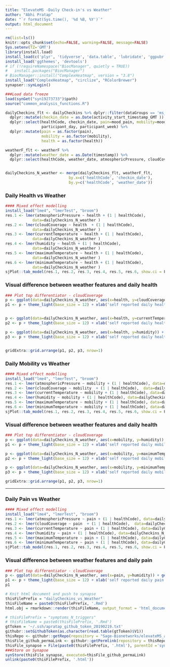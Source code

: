 ```yaml
---
title: "ElevateMS -Daily Check-in's vs Weather"
author: "Abhi Pratap"
date: "`r format(Sys.time(), '%d %B, %Y')`"
output: html_document
---
```




```r
rm(list=ls())
knitr::opts_chunk$set(echo=FALSE, warning=FALSE, message=FALSE)
Sys.setenv(TZ='GMT')
library(install.load)
install_load(c('plyr', 'tidyverse', 'data.table', 'lubridate', 'ggpubr', 'synapser'))
install_load('ggthemes', 'devtools')
# if (!requireNamespace("BiocManager", quietly = TRUE))
#   install.packages("BiocManager")
# BiocManager::install("ComplexHeatmap", version = "3.8")
install_load("ComplexHeatmap", "circlize", "RColorBrewer")
synapser::synLogin()

###Load data freeze
load(synGet("syn19273733")$path)
source("common_analysis_functions.R")
```



```r
dailyCheckins_flt <- dailyCheckins %>% dplyr::filter(dataGroups == 'ms_patient') %>%
  dplyr::mutate(checkin_date = as.Date(activity_start_timestamp_GMT )) %>%
  dplyr::select(healthCode, checkin_date, pain=mood_pain, mobility=mood_mobility, health=mood_health,
                participant_day, participant_week) %>%
  dplyr::mutate(pain = as.factor(pain),
                mobility = as.factor(mobility),
                health = as.factor(health))

weatherF_flt <- weatherF %>%
  dplyr::mutate(weather_date = as.Date(timestamp)) %>%
  dplyr::select(healthCode, weather_date, atmosphericPressure, cloudCoverage, currentTemperature, humidity, maximumTemperature, minimumTemperature)


dailyCheckins_N_weather <- merge(dailyCheckins_flt, weatherF_flt, 
                            by.x=c('healthCode', 'checkin_date'), 
                            by.y=c('healthCode', 'weather_date')) 
```


### Daily Health vs Weather


```r
#### Mixed effect modelling
install_load("lme4", "lmerTest", "broom")
res.1 <- lmer(atmosphericPressure ~ health + (1 | healthCode), 
            data=dailyCheckins_N_weather )
res.2 <- lmer(cloudCoverage ~ health  + (1 | healthCode), 
            data=dailyCheckins_N_weather )
res.3 <- lmer(currentTemperature ~ health + (1 | healthCode), 
            data=dailyCheckins_N_weather )
res.4 <- lmer(humidity ~ health + (1 | healthCode), 
            data=dailyCheckins_N_weather )
res.5 <- lmer(maximumTemperature ~ health + (1 | healthCode), 
            data=dailyCheckins_N_weather )
res.6 <- lmer(minimumTemperature ~ health + (1 | healthCode), 
            data=dailyCheckins_N_weather )
sjPlot::tab_model(res.1, res.2, res.3, res.4, res.5, res.6, show.ci = F)
```



### Visual difference between weather features and daily health
```r
### Plot top differentiator - cloudCoverage
p <- ggplot(data=dailyCheckins_N_weather, aes(x=health, y=cloudCoverage)) + geom_boxplot(width=0.6)
p1 <- p + theme_light(base_size = 12) + xlab('self reported daily health score')


p <- ggplot(data=dailyCheckins_N_weather, aes(x=health, y=currentTemperature)) + geom_boxplot(width=0.6)
p2 <- p + theme_light(base_size = 12) + xlab('self reported daily health score')

p <- ggplot(data=dailyCheckins_N_weather, aes(x=health, y=humidity)) + geom_boxplot(width=0.6)
p3 <- p + theme_light(base_size = 12) + xlab('self reported daily health score')


gridExtra::grid.arrange(p1, p2, p3, nrow=1)
```





### Daily Mobility vs Weather

```r
#### Mixed effect modelling
install_load("lme4", "lmerTest", "broom")
res.1 <- lmer(atmosphericPressure ~ mobility + (1 | healthCode), data=dailyCheckins_N_weather )
res.2 <- lmer(cloudCoverage ~ mobility  + (1 | healthCode),  data=dailyCheckins_N_weather )
res.3 <- lmer(currentTemperature ~ mobility + (1 | healthCode), data=dailyCheckins_N_weather )
res.4 <- lmer(humidity ~ mobility + (1 | healthCode), data=dailyCheckins_N_weather )
res.5 <- lmer(maximumTemperature ~ mobility + (1 | healthCode), data=dailyCheckins_N_weather )
res.6 <- lmer(minimumTemperature ~ mobility + (1 | healthCode), data=dailyCheckins_N_weather )
sjPlot::tab_model(res.1, res.2, res.3, res.4, res.5, res.6, show.ci = F)
```



### Visual difference between weather features and daily health
```r
### Plot top differentiator - cloudCoverage
p <- ggplot(data=dailyCheckins_N_weather, aes(x=mobility, y=humidity)) + geom_boxplot(width=0.6)
p1 <- p + theme_light(base_size = 12) + xlab('self reported daily mobility')

p <- ggplot(data=dailyCheckins_N_weather, aes(x=mobility, y=maximumTemperature)) + geom_boxplot(width=0.6)
p2 <- p + theme_light(base_size = 12) + xlab('self reported daily mobility')

p <- ggplot(data=dailyCheckins_N_weather, aes(x=mobility, y=minimumTemperature)) + geom_boxplot(width=0.6)
p3 <- p + theme_light(base_size = 12) + xlab('self reported daily mobility')

gridExtra::grid.arrange(p1, p2, p3, nrow=1)
```


-------


### Daily Pain vs Weather

```r
#### Mixed effect modelling
install_load("lme4", "lmerTest", "broom")
res.1 <- lmer(atmosphericPressure ~ pain + (1 | healthCode), data=dailyCheckins_N_weather )
res.2 <- lmer(cloudCoverage ~ pain  + (1 | healthCode),  data=dailyCheckins_N_weather )
res.3 <- lmer(currentTemperature ~ pain + (1 | healthCode), data=dailyCheckins_N_weather )
res.4 <- lmer(humidity ~ pain + (1 | healthCode), data=dailyCheckins_N_weather )
res.5 <- lmer(maximumTemperature ~ pain + (1 | healthCode), data=dailyCheckins_N_weather )
res.6 <- lmer(minimumTemperature ~ pain + (1 | healthCode), data=dailyCheckins_N_weather )
sjPlot::tab_model(res.1, res.2, res.3, res.4, res.5, res.6, show.ci = F)
```


### Visual difference between weather features and daily pain
```r
### Plot top differentiator - cloudCoverage
p <- ggplot(data=dailyCheckins_N_weather, aes(x=pain, y=humidity)) + geom_boxplot(width=0.6)
p1 <- p + theme_light(base_size = 12) + xlab('self reported daily pain')
p1
```



```r
# Knit html document and push to synapse
thisFilePrefix = "dailyCheckins_vs_Weather"
thisFileName = paste0(thisFilePrefix, '.Rmd')
html.obj = rmarkdown::render(thisFileName, output_format = 'html_document')

# thisFilePrefix = "symptoms_N_triggers"
# thisFileName = paste0(thisFilePrefix, '.Rmd')
gtToken = '~/.ssh/apratap_github_token_20190219.txt'
githubr::setGithubToken(as.character(read.table(gtToken)$V1))
thisRepo <- githubr::getRepo(repository = "Sage-Bionetworks/elevateMS_analysis", ref="branch", refName='master')
thisFile_github_permaLink <- githubr::getPermlink(repository = thisRepo, repositoryPath=paste0('analysis/Analytical_Paper_2/',thisFileName))
thisFile_synapse = File(paste0(thisFilePrefix, '.html'), parentId ='syn11315047')
###Store on Synapse
synStore(thisFile_synapse, executed=thisFile_github_permaLink)
unlink(paste0(thisFilePrefix, '.html'))
```